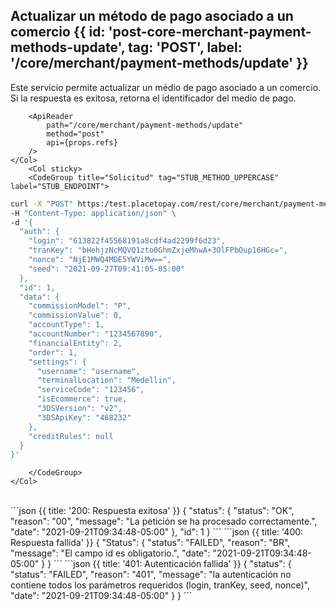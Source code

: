 
<MissingTranslationBanner />

## Actualizar un método de pago asociado a un comercio {{ id: 'post-core-merchant-payment-methods-update', tag: 'POST', label: '/core/merchant/payment-methods/update' }}

<Row>
    <Col>
        Este servicio permite actualizar un médio de pago asociado a un comercio. Si la respuesta es exitosa, retorna el identificador del medio de pago.
    
        <ApiReader
            path="/core/merchant/payment-methods/update"
            method="post"
            api={props.refs}
        />
    </Col>
        <Col sticky>
        <CodeGroup title="Solicitud" tag="STUB_METHOD_UPPERCASE" label="STUB_ENDPOINT">
```bash {{title: 'Actualizar un método de pago agregado.'}}
curl -X "POST" https:/test.placetopay.com/rest/core/merchant/payment-methods/update \
-H "Content-Type: application/json" \
-d '{
  "auth": {
    "login": "613822f45568191a8cdf4ad2299f6d23",
    "tranKey": "bHehjzNcMQVQ1zto0GhmZxjeMhwA+3OlFPbOup16HGc=",
    "nonce": "NjE1MWQ4MDE5YWViMw==",
    "seed": "2021-09-27T09:41:05-05:00"
  },
  "id": 1,
  "data": {
    "commissionModel": "P",
    "commissionValue": 0,
    "accountType": 1,
    "accountNumber": "1234567890",
    "financialEntity": 2,
    "order": 1,
    "settings": {
      "username": "username",
      "terminalLocation": "Medellin",
      "serviceCode": "123456",
      "isEcommerce": true,
      "3DSVersion": "v2",
      "3DSApiKey": "468232"
    },
    "creditRules": null
  }
}'
```
        </CodeGroup>
    </Col>
</Row>

<Row>
    <Col>
        <ApiReader
            path="/core/merchant/payment-methods/update"
            method="post"
            type="response"
            api={props.refs}
        />
    </Col>
        <Col sticky>
        <br />
        <CodeGroup title="Respuesta">
```json {{ title: '200: Respuesta exitosa' }}
{
  "status": {
    "status": "OK",
    "reason": "00",
    "message": "La petición se ha procesado correctamente.",
    "date": "2021-09-21T09:34:48-05:00"
  },
  "id": 1
}
```
```json {{ title: '400: Respuesta fallida' }}
{
  "Status": {
    "status": "FAILED",
    "reason": "BR",
    "message": "El campo id es obligatorio.",
    "date": "2021-09-21T09:34:48-05:00"
  }
}
```
```json {{ title: '401: Autenticación fallida' }}
{
  "status": {
    "status": "FAILED",
    "reason": "401",
    "message": "la autenticación no contiene todos los parámetros requeridos (login, tranKey, seed, nonce)",
    "date": "2021-09-21T09:34:48-05:00"
  }
}
```
        </CodeGroup>
    </Col>
</Row>

